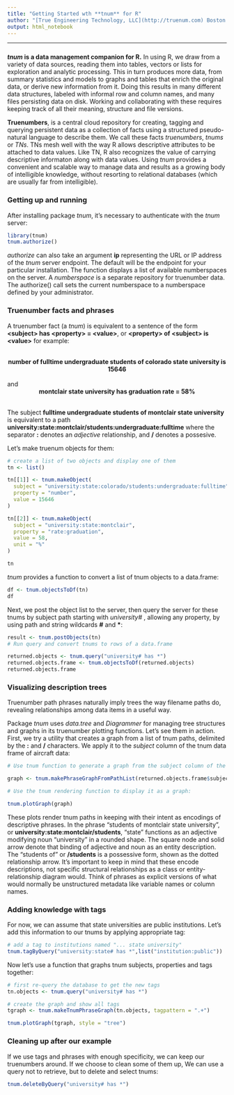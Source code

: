 ```yaml
---
title: "Getting Started wth **tnum** for R"
author: "[True Engineering Technology, LLC](http://truenum.com) Boston MA" 
output: html_notebook
---
```


***

### 

***tnum* is a data management companion for R.**  In using R, we draw from a variety of data sources, reading them into tables, vectors or lists for exploration and analytic processing.  This in turn produces more data, from summary statistics and models to graphs and tables that enrich the original data, or derive new information from it. Doing this results in many different data structures, labeled with informal row and column names, and many files persisting data on disk. Working and collaborating with these requires keeping track of all their meaning, structure and file versions. 

**Truenumbers**, is a central cloud repository for creating, tagging and querying persistent data as a collection of facts using a structured pseudo-natural language to describe them. We call these facts *truenumbers*, *tnums* or *TNs*.  TNs mesh well with the way R allows descriptive attributes to be attached to data values.  Like TN, R also recognizes the value of carrying descriptive informaton along with data values.  Using *tnum* provides a convenient and scalable way to manage data and results as a growing body of intelligible knowledge, without resorting to relational databases (which are usually far from intelligible).  


### Getting up and running

After installing package *tnum*, it's necessary to authenticate with the *tnum* server:
```r
library(tnum)
tnum.authorize()
```
*authorize* can also take an argument **ip** representing the URL or IP address of the *tnum* server endpoint.  The default will be the endpoint for your particular installation. The function displays a list of available numberspaces on the server. A *numberspace* is a separate repository for truenumber data.  The authorize() call sets the current numberspace to a numberspace defined by your administrator.    

### Truenumber facts and phrases

A truenumber fact (a *tnum*) is equivalent to a sentence of the form **&lt;subject&gt; has &lt;property&gt; = &lt;value&gt;**, or **&lt;property&gt; of &lt;subject&gt; is &lt;value&gt;** for example:

<br>
<center>
**number of fulltime undergraduate students of colorado state university is 15646**
</center>
<br>
and
<br>
<center>
**montclair state university has graduation rate = 58%**
</center>
<br>
The subject  **fulltime undergraduate students of montclair state university ** is equivalent to a path **university:state:montclair/students:undergraduate:fulltime** where the separator **:** denotes an *adjective* relationship, and **/** denotes a possesive.

Let's make truenum objects for them:

```r
# create a list of two objects and display one of them 
tn <- list()

tn[[1]] <- tnum.makeObject(
  subject = "university:state:colorado/students:undergraduate:fulltime",
  property = "number",
  value = 15646
)

tn[[2]] <- tnum.makeObject(
  subject = "university:state:montclair",
  property = "rate:graduation",
  value = 58,
  unit = "%"
)

tn
```
*tnum* provides a function to convert a list of tnum objects to a data.frame:
```r
df <- tnum.objectsToDf(tn)
df

```

Next, we post the object list to the server, then query the server for these tnums by subject path starting with *university#* , allowing any property, by using path and string wildcards **#** and **\***:
```r
result <- tnum.postObjects(tn)
# Run query and convert tnums to rows of a data.frame

returned.objects <- tnum.query("university# has *")
returned.objects.frame <- tnum.objectsToDf(returned.objects)
returned.objects.frame
```
### Visualizing description trees

Truenumber path phrases naturally imply trees the way filename paths do, revealing  relationships among data items in a useful way.  

Package *tnum* uses *data.tree* and *Diagrammer* for managing tree structures and graphs in its truenumber plotting functions. Let's see them in action.  First, we try a utility that creates a graph from a list of tnum paths, delimited by the **:** and **/** characters. We apply it to the *subject* column of the tnum data frame of aircraft data: 


```r

# Use tnum function to generate a graph from the subject column of the data frame of tnums

graph <- tnum.makePhraseGraphFromPathList(returned.objects.frame$subject)

# Use the tnum rendering function to display it as a graph:

tnum.plotGraph(graph)
```
These plots render tnum paths in keeping with their intent as encodings of descriptive phrases.  In the phrase "students of montclair state university", or **university:state:montclair/students**, "state" functions as an adjective modifying noun "university" in a rounded shape. The square node and solid arrow denote that binding of adjective and noun as an entity description.  The "students of" or **/students** is a possessive form, shown as the dotted relationship arrow.  It's important to keep in mind that these encode descriptions, not specific structural relationships as a class or entity-relationship diagram would.  Think of phrases as explicit versions of what would normally be unstructured metadata like variable names or column names. 

### Adding knowledge with tags

For now, we can assume that state universities are public institutions.  Let's add this information to our tnums by applying appropriate tag:
```r
# add a tag to institutions named "... state university"
tnum.tagByQuery("university:state# has *",list("institution:public"))

```
Now let's use a function that graphs tnum subjects, properties and tags together:
```r
# first re-query the database to get the new tags
tn.objects <- tnum.query("university# has *")

# create the graph and show all tags
tgraph <- tnum.makeTnumPhraseGraph(tn.objects, tagpattern = ".+")

tnum.plotGraph(tgraph, style = "tree")
```

### Cleaning up after our example

If we use tags and phrases with enough specificity, we can keep our truenumbers around.  If we choose to clean some of them up, We can use a query not to retrieve, but to delete and select tnums:
```r
tnum.deleteByQuery("university# has *")
```





